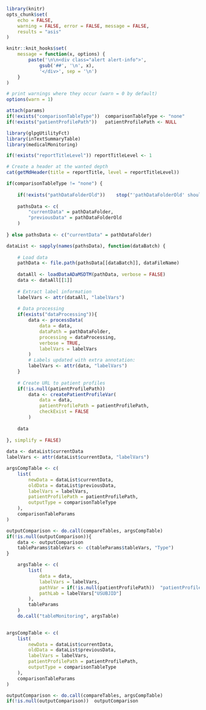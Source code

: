
<!--- 
This report display a listing table for a dataset and variables of interest.

Input parameters:
 
* Report-specific:
- reportTitle: string with report title
- reportTitleLevel: integer with level of the report title, 1 for chapter, 2 for section, ...
- dataFileName: string with name of the file of interest
- dataProcessing (optional): list with parameters for data processing, see ? medicalMonitoring::processData
- tableParams: list with any parameters for the table, see ? medicalMonitoring::tableMonitoring
(besides data/labelVars/pathVar/pathLab)
- comparisonTableType (optional): string with type of comparison table, either: 'none' (by default), 'newData-diff' or 'table-comparison-interactive'
- comparisonTableParams (optional): list with parameters for the comparison table, see ? glpgUtilityFct::compareTables
* General:
- pathDataFolder: string with path to the data folder
- pathDataFolderOld (optional): string with path to the folder for old data
- patientProfilePath: string with relative path where patient profiles are stored

-->


```r

library(knitr)
opts_chunk$set(
	echo = FALSE, 
	warning = FALSE, error = FALSE, message = FALSE, 
	results = "asis"
)

knitr::knit_hooks$set(
	message = function(x, options) {
		paste('\n\n<div class="alert alert-info">',
			gsub('##', '\n', x),
			'</div>', sep = '\n')
	}
)

# print warnings where they occur (warn = 0 by default)
options(warn = 1)

```

```r

attach(params)
if(!exists("comparisonTableType"))	comparisonTableType <- "none"
if(!exists("patientProfilePath"))	patientProfilePath <- NULL

```

```r

library(glpgUtilityFct)
library(inTextSummaryTable)
library(medicalMonitoring)

```

```r

if(!exists("reportTitleLevel"))	reportTitleLevel <- 1

# Create a header at the wanted depth
cat(getMdHeader(title = reportTitle, level = reportTitleLevel))

```

```r

if(comparisonTableType != "none") {
	
	if(!exists("pathDataFolderOld"))	stop("'pathDataFolderOld' should be specified.")
	
	pathsData <- c(
		"currentData" = pathDataFolder,
		"previousData" = pathDataFolderOld
	)	
	
} else pathsData <- c("currentData" = pathDataFolder)

dataList <- sapply(names(pathsData), function(dataBatch) {
			
	# Load data
	pathData <- file.path(pathsData[[dataBatch]], dataFileName)
	
	dataAll <- loadDataADaMSDTM(pathData, verbose = FALSE)
	data <- dataAll[[1]]
	
	# Extract label information
	labelVars <- attr(dataAll, "labelVars")
	
	# Data processing 
	if(exists("dataProcessing")){
		data <- processData(
			data = data, 
			dataPath = pathDataFolder,
			processing = dataProcessing,
			verbose = TRUE,
			labelVars = labelVars
		)
		# Labels updated with extra annotation:
		labelVars <- attr(data, "labelVars")
	}
	
	# Create URL to patient profiles
	if(!is.null(patientProfilePath))
		data <- createPatientProfileVar(
			data = data, 
			patientProfilePath = patientProfilePath,
			checkExist = FALSE
		)
	
	data
	
}, simplify = FALSE)
		
data <- dataList$currentData
labelVars <- attr(dataList$currentData, "labelVars")

```

```r
	
argsCompTable <- c(
	list(
		newData = dataList$currentData,
		oldData = dataList$previousData,
		labelVars = labelVars,
		patientProfilePath = patientProfilePath,
		outputType = comparisonTableType
	),
	comparisonTableParams
)

outputComparison <- do.call(compareTables, argsCompTable)
if(!is.null(outputComparison)){
	data <- outputComparison
	tableParams$tableVars <- c(tableParams$tableVars, "Type")
}

```

```r
	
	argsTable <- c(
		list(
			data = data, 
			labelVars = labelVars,
			pathVar = if(!is.null(patientProfilePath))	"patientProfilePath",
			pathLab = labelVars["USUBJID"]
		),
		tableParams
	)
	do.call("tableMonitoring", argsTable)
	
```

```r
	
argsCompTable <- c(
	list(
		newData = dataList$currentData,
		oldData = dataList$previousData,
		labelVars = labelVars,
		patientProfilePath = patientProfilePath,
		outputType = comparisonTableType
	),
	comparisonTableParams
)

outputComparison <- do.call(compareTables, argsCompTable)
if(!is.null(outputComparison))	outputComparison

```